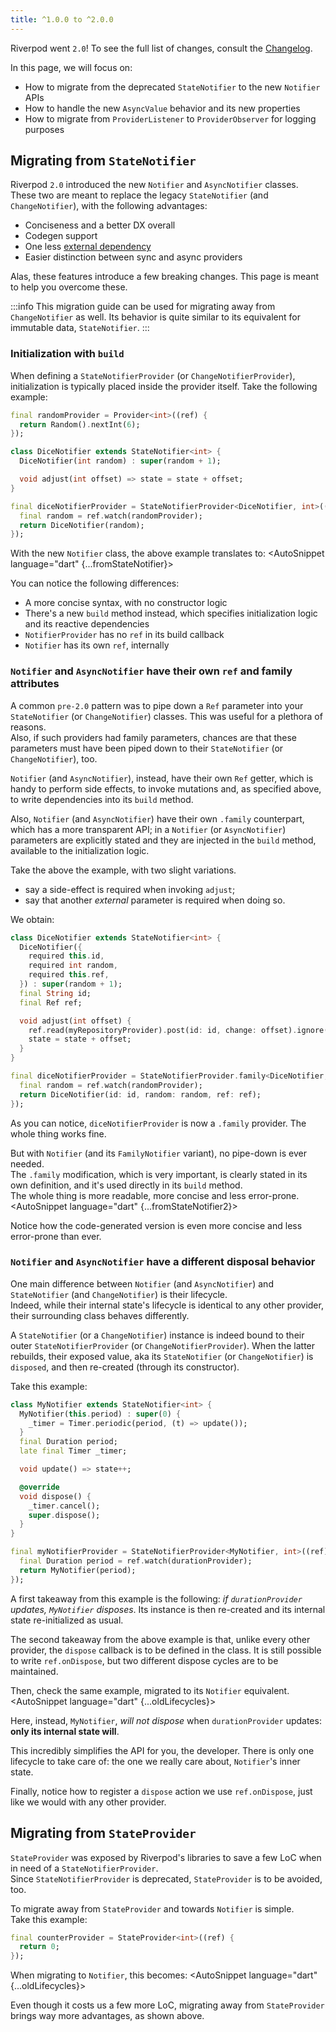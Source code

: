 ```yaml
---
title: ^1.0.0 to ^2.0.0
---
```



Riverpod went `2.0`! To see the full list of changes, consult the [Changelog].

In this page, we will focus on:
- How to migrate from the deprecated `StateNotifier` to the new `Notifier` APIs
- How to handle the new `AsyncValue` behavior and its new properties
- How to migrate from `ProviderListener` to `ProviderObserver` for logging purposes


## Migrating from `StateNotifier`

Riverpod `2.0` introduced the new `Notifier` and `AsyncNotifier` classes.  
These two are meant to replace the legacy `StateNotifier` (and `ChangeNotifier`), with the following advantages:
- Conciseness and a better DX overall
- Codegen support
- One less [external dependency]
- Easier distinction between sync and async providers

Alas, these features introduce a few breaking changes. This page is meant to help you overcome these.

:::info
This migration guide can be used for migrating away from `ChangeNotifier` as well.
Its behavior is quite similar to its equivalent for immutable data, `StateNotifier`.
:::

### Initialization with `build`

When defining a `StateNotifierProvider` (or `ChangeNotifierProvider`), initialization is
typically placed inside the provider itself. Take the following example:

```dart
final randomProvider = Provider<int>((ref) {
  return Random().nextInt(6);
});

class DiceNotifier extends StateNotifier<int> {
  DiceNotifier(int random) : super(random + 1);

  void adjust(int offset) => state = state + offset;
}

final diceNotifierProvider = StateNotifierProvider<DiceNotifier, int>((ref) {
  final random = ref.watch(randomProvider);
  return DiceNotifier(random);
});
```

With the new `Notifier` class, the above example translates to:
<AutoSnippet language="dart" {...fromStateNotifier}></AutoSnippet>

You can notice the following differences:
- A more concise syntax, with no constructor logic
- There's a new `build` method instead, which specifies initialization logic and its reactive dependencies
- `NotifierProvider` has no `ref` in its build callback
- `Notifier` has its own `ref`, internally

### `Notifier` and `AsyncNotifier` have their own `ref` and family attributes

A common `pre-2.0` pattern was to pipe down a `Ref` parameter into your `StateNotifier` (or `ChangeNotifier`) classes.
This was useful for a plethora of reasons.  
Also, if such providers had family parameters, chances are that these parameters must have been piped down
to their `StateNotifier` (or `ChangeNotifier`), too.

`Notifier` (and `AsyncNotifier`), instead, have their own `Ref` getter, which is handy to perform
side effects, to invoke mutations and, as specified above, to write dependencies into its `build` method.

Also, `Notifier` (and `AsyncNotifier`) have their own `.family` counterpart, which has a more
transparent API; in a `Notifier` (or `AsyncNotifier`) parameters are explicitly stated and they are
injected in the `build` method, available to the initialization logic.

Take the above the example, with two slight variations.
- say a side-effect is required when invoking `adjust`;
- say that another *external* parameter is required when doing so.

We obtain:
```dart
class DiceNotifier extends StateNotifier<int> {
  DiceNotifier({
    required this.id,
    required int random,
    required this.ref,
  }) : super(random + 1);
  final String id;
  final Ref ref;

  void adjust(int offset) {
    ref.read(myRepositoryProvider).post(id: id, change: offset).ignore();
    state = state + offset;
  }
}

final diceNotifierProvider = StateNotifierProvider.family<DiceNotifier, int, String>((ref, id) {
  final random = ref.watch(randomProvider);
  return DiceNotifier(id: id, random: random, ref: ref);
});
```

As you can notice, `diceNotifierProvider` is now a `.family` provider. The whole thing works fine.

But with `Notifier` (and its `FamilyNotifier` variant), no pipe-down is ever needed.  
The `.family` modification, which is very important, is clearly stated in its own definition,
and it's used directly in its `build` method.  
The whole thing is more readable, more concise and less error-prone.
<AutoSnippet language="dart" {...fromStateNotifier2}></AutoSnippet>

Notice how the code-generated version is even more concise and less error-prone than ever.

### `Notifier` and `AsyncNotifier` have a different disposal behavior
One main difference  between `Notifier` (and `AsyncNotifier`) and `StateNotifier` (and `ChangeNotifier`)
is their lifecycle.  
Indeed, while their internal state's lifecycle is identical to any other provider,
their surrounding class behaves differently.

A `StateNotifier` (or a `ChangeNotifier`) instance is indeed bound to their outer
`StateNotifierProvider` (or `ChangeNotifierProvider`). When the latter rebuilds, their exposed value,
aka its `StateNotifier` (or `ChangeNotifier`) is `disposed`, and then re-created (through its constructor).

Take this example:
```dart
class MyNotifier extends StateNotifier<int> {
  MyNotifier(this.period) : super(0) {
    _timer = Timer.periodic(period, (t) => update());
  }
  final Duration period;
  late final Timer _timer;

  void update() => state++;

  @override
  void dispose() {
    _timer.cancel();
    super.dispose();
  }
}

final myNotifierProvider = StateNotifierProvider<MyNotifier, int>((ref) {
  final Duration period = ref.watch(durationProvider);
  return MyNotifier(period);
});
```

A first takeaway from this example is the following: *if `durationProvider` updates,
`MyNotifier` disposes*. Its instance is then re-created and its internal state re-initialized as usual.

The second takeaway from the above example is that, unlike every other provider,
the `dispose` callback is to be defined in the class. It is still possible to write `ref.onDispose`,
but two different dispose cycles are to be maintained.

Then, check the same example, migrated to its `Notifier` equivalent.
<AutoSnippet language="dart" {...oldLifecycles}></AutoSnippet>

Here, instead, `MyNotifier`, *will not dispose* when `durationProvider` updates:
**only its internal state will**.

This incredibly simplifies the API for you, the developer. There is only one lifecycle to take care of:
the one we really care about, `Notifier`'s inner state.

Finally, notice how to register a `dispose` action we use `ref.onDispose`, just like we would with any
other provider.

## Migrating from `StateProvider`

`StateProvider` was exposed by Riverpod's libraries to save a few LoC when in need of a `StateNotifierProvider`.  
Since `StateNotifierProvider` is deprecated, `StateProvider` is to be avoided, too.

To migrate away from `StateProvider` and towards `Notifier` is simple.  
Take this example:

```dart
final counterProvider = StateProvider<int>((ref) {
  return 0;
});
```

When migrating to `Notifier`, this becomes:
<AutoSnippet language="dart" {...oldLifecycles}></AutoSnippet>

Even though it costs us a few more LoC, migrating away from `StateProvider` brings way more advantages, as shown above.


[Changelog]: https://pub.dev/packages/flutter_riverpod/changelog#200
[external dependency]: https://github.com/rrousselGit/state_notifier